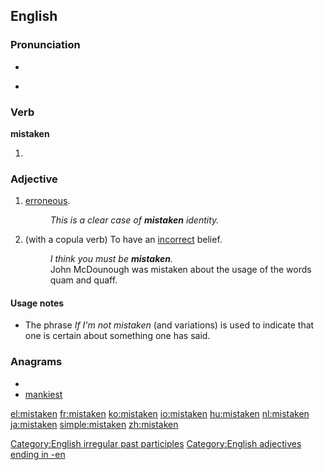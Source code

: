 ==English==

===Pronunciation===
* {{IPA|/'mɪsteɪkən/}}
* {{audio|en-us-mistaken.ogg|Audio (US)}}
*: {{rhymes|eɪkən}}

===Verb===
'''mistaken'''

# {{past participle of|[[mistake]]}}

===Adjective===
{{en-adj}}

# [[erroneous]].
#: ''This is a clear case of '''mistaken''' identity.''
# (with a copula verb) To have an [[incorrect]] belief.
#: ''I think you must be '''mistaken'''.''
#: John McDounough was mistaken about the usage of the words quam and quaff.
====Usage notes====
* The phrase ''If I'm not mistaken'' (and variations) is used to indicate that one is certain about something one has said.

===Anagrams===
* {{alphagram|aeikmnst}}
* [[mankiest#English|mankiest]]

[[Category:English irregular past participles]]
[[Category:English adjectives ending in -en]]

[[el:mistaken]]
[[fr:mistaken]]
[[ko:mistaken]]
[[io:mistaken]]
[[hu:mistaken]]
[[nl:mistaken]]
[[ja:mistaken]]
[[simple:mistaken]]
[[zh:mistaken]]
